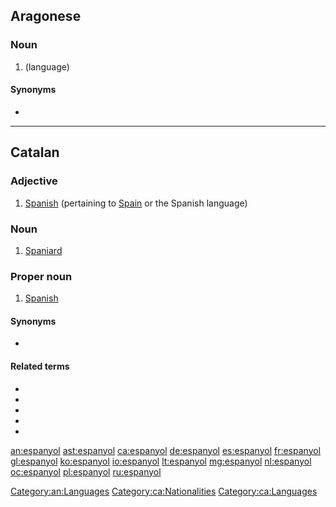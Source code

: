 ==Aragonese==

===Noun===
{{an-noun|m|-}}
{{wikipedia|lang=an|Idioma castellán}}

# {{l|en|Spanish}} (language)

====Synonyms====
* {{l|an|castellán}}

[[Category:an:Languages]]

----

==Catalan==

===Adjective===
{{ca-adj}}

# [[Spanish]] (pertaining to [[Spain]] or the Spanish language)

===Noun===
{{ca-noun|m|f=espanyola}}

# [[Spaniard]]

===Proper noun===
{{ca-proper noun|m}}

# [[Spanish]] {{gloss|language}}

====Synonyms====
* {{l|ca|castellà}}

====Related terms====
* {{l|ca|espanyolisme}}
* {{l|ca|espanyolista}}
* {{l|ca|espanyolitzar}}
* {{l|ca|castellanitzar}}
* {{l|ca|hispanitzar}}

[[Category:ca:Nationalities]]
[[Category:ca:Languages]]

[[an:espanyol]]
[[ast:espanyol]]
[[ca:espanyol]]
[[de:espanyol]]
[[es:espanyol]]
[[fr:espanyol]]
[[gl:espanyol]]
[[ko:espanyol]]
[[io:espanyol]]
[[lt:espanyol]]
[[mg:espanyol]]
[[nl:espanyol]]
[[oc:espanyol]]
[[pl:espanyol]]
[[ru:espanyol]]